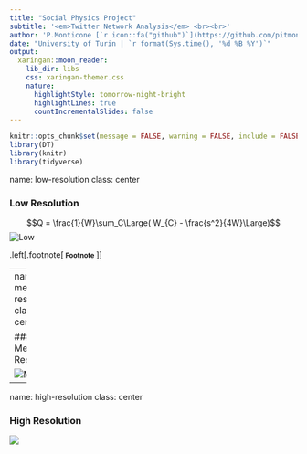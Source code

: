 ```yaml
---
title: "Social Physics Project"
subtitle: '<em>Twitter Network Analysis</em> <br><br>'
author: 'P.Monticone [`r icon::fa("github")`](https://github.com/pitmonticone) | C.Moroni [`r icon::fa("github")`](https://github.com/claudio20497) | D.Orsenigo [`r icon::fa("github")`](https://github.com/dadorse) <br></br>'
date: "University of Turin | `r format(Sys.time(), '%d %B %Y')`" 
output:
  xaringan::moon_reader:
    lib_dir: libs
    css: xaringan-themer.css
    nature:
      highlightStyle: tomorrow-night-bright
      highlightLines: true
      countIncrementalSlides: false
---
```


```r
knitr::opts_chunk$set(message = FALSE, warning = FALSE, include = FALSE, eval = FALSE) 
library(DT)
library(knitr)
library(tidyverse)
```

name: low-resolution
class: center 

### Low Resolution 

$$Q = \frac{1}{W}\sum_C\Large( W_{C} - \frac{s^2}{4W}\Large)$$
![Low](figures/PietroMonticone_Low.png)

.left[.footnote[<small> **Footnote** </small>]]

---
name: medium-resolution
class: center 

### Medium Resolution 

![Medium](figures/PietroMonticone_Medium.png)

---
name: high-resolution
class: center 

### High Resolution 

![](figures/PietroMonticone_High.png)

